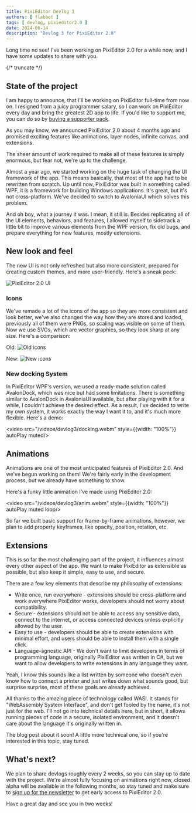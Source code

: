 ```yaml
---
title: PixiEditor Devlog 3
authors: [ flabbet ]
tags: [ devlog, pixieditor2.0 ]
date: 2024-06-14
description: "Devlog 3 for PixiEditor 2.0"
---
```



Long time no see! I've been working on PixiEditor 2.0 for a while now, and I have some updates to share with you.

{/* truncate */}

## State of the project

I am happy to announce, that I'll be working on PixiEditor full-time from now on. I resigned from a juicy programmer salary, so I can work on PixiEditor every day and bring the greatest 2D app to life.
If you'd like to support me, you can do so by [buying a supporter pack](/donate).

As you may know, we announced PixiEditor 2.0 about 4 months ago and promised exciting features like animations, layer nodes, infinite canvas, and extensions.

The sheer amount of work required to make all of these features is simply enormous, but fear not, we're up to the challenge.

Almost a year ago, we started working on the huge task of changing the UI framework of the app. This means basically, that most of the app had to be rewritten from scratch.
Up until now, PixiEditor was built in something called WPF, it is a framework for building Windows applications. It's great, but it's not cross-platform. We've decided to switch to AvaloniaUI which solves this problem.

And oh boy, what a journey it was. I mean, it still is. Besides replicating all of the UI elements, behaviors, and features, I allowed myself to 
sidetrack a little bit to improve various elements from the WPF version, fix old bugs, and prepare everything for new features, mostly extensions.

## New look and feel

The new UI is not only refreshed but also more consistent, prepared for creating custom themes, and more user-friendly. Here's a sneak peek:


![PixiEditor 2.0 UI](./assets/devlog3/newUI.png)


### Icons 

We've remade a lot of the icons of the app so they are more consistent and look better, we've also changed the way how they are stored and loaded, previously all of them were PNGs, so 
scaling was visible on some of them. Now we use SVGs, which are vector graphics, so they look sharp at any size. Here's a comparison:

Old:
<Image src={OldToolset} alt="Old icons" class="w-[100px]" />


New:
<Image src={NewToolset} alt="New icons" class="w-[100px]" />


### New docking System

In PixiEditor WPF's version, we used a ready-made solution called AvalonDock, which was nice but had some limitations. There is something similar to AvalonDock in AvaloniaUI available, but after playing with it for a while, I couldn't achieve the desired 
effect. As a result, I've decided to write my own system, it works exactly the way I want it to, and it's much more flexible. Here's a demo:


<video src="/videos/devlog3/docking.webm" style={{width: "100%"}} autoPlay muted/>

## Animations

Animations are one of the most anticipated features of PixiEditor 2.0. And we've begun working on them! We're fairly early in the development process, but we already have something to show.

Here's a funky little animation I've made using PixiEditor 2.0:

<video src="/videos/devlog3/anim.webm" style={{width: "100%"}} autoPlay muted loop/>

So far we built basic support for frame-by-frame animations, however, we plan to add property keyframes, like opacity, position, rotation, etc.


## Extensions

This is so far the most challenging part of the project, it influences almost every other aspect of the app. We want to make PixiEditor as extensible as possible, but also keep it simple, easy to use, and secure.

There are a few key elements that describe my philosophy of extensions:

- Write once, run everywhere - extensions should be cross-platform and work everywhere PixiEditor works, developers should not worry about compatibility.
- Secure - extensions should not be able to access any sensitive data, connect to the internet, or access connected devices unless explicitly allowed by the user.
- Easy to use - developers should be able to create extensions with minimal effort, and users should be able to install them with a single click.
- Language-agnostic API - We don't want to limit developers in terms of programming language, originally PixiEditor was written in C#, but we want to allow developers to write extensions in any language they want.

Yeah, I know this sounds like a list written by someone who doesn't even know how to connect a printer and just writes down what sounds good, but surprise surprise, most of these goals are already achieved.

All thanks to the amazing piece of technology called WASI. It stands for "WebAssembly System Interface", and don't get fooled by the name, it's not just for the web. 
I'll not go into technical details here, but in short, it allows running pieces of code in a secure, isolated environment, and it doesn't care about the language it's originally written in. 

The blog post about it soon! A little more technical one, so if you're interested in this topic, stay tuned.


## What's next?

We plan to share devlogs roughly every 2 weeks, so you can stay up to date with the project. 
We're almost fully focusing on animations right now, closed alpha will be available in the following months, so stay tuned and make sure to [sign up for the newsletter](/v2) to get early access to PixiEditor 2.0.

Have a great day and see you in two weeks!
